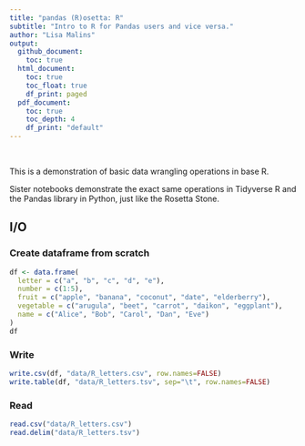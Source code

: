 ```yaml
---
title: "pandas (R)osetta: R"
subtitle: "Intro to R for Pandas users and vice versa."
author: "Lisa Malins"
output:
  github_document:
    toc: true
  html_document:
    toc: true
    toc_float: true
    df_print: paged
  pdf_document:
    toc: true
    toc_depth: 4
    df_print: "default"
---
```


&nbsp;

This is a demonstration of basic data wrangling operations in base R.

Sister notebooks demonstrate the exact same operations in Tidyverse R and the Pandas library in Python, just like the Rosetta Stone.

## I/O
### Create dataframe from scratch
```r
df <- data.frame(
  letter = c("a", "b", "c", "d", "e"),
  number = c(1:5),
  fruit = c("apple", "banana", "coconut", "date", "elderberry"),
  vegetable = c("arugula", "beet", "carrot", "daikon", "eggplant"),
  name = c("Alice", "Bob", "Carol", "Dan", "Eve")
)
df
```


### Write
```r
write.csv(df, "data/R_letters.csv", row.names=FALSE)
write.table(df, "data/R_letters.tsv", sep="\t", row.names=FALSE)
```

### Read
```r
read.csv("data/R_letters.csv")
read.delim("data/R_letters.tsv")
```
